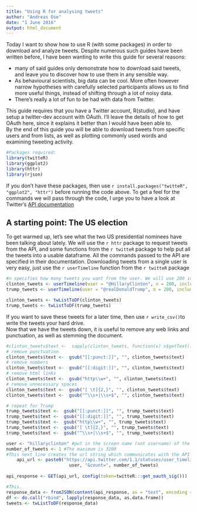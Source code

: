 ```yaml
---
title: "Using R for analysing tweets"
author: "Andreas Ose"
date: "1 June 2016"
output: html_document
---
```


Today I want to show how to use R (with some packages) in order to download and analyze tweets. Despite numerous such guides have been written before, I have been wanting to write this guide for several reasons:

- many of said guides only demonstrate how to download said tweets, and leave you to discover how to use them in any sensible way.
- As behavioural scientists, big data can be cool. More often however narrow hypotheses with carefully selected participants allows us to find more useful things, instead of shifting through a lot of noisy data.
- There's really a lot of fun to be had with data from Twitter.
  
This guide requires that you have a Twitter account, R(studio), and have setup a twitter-dev account with OAuth. I'll leave the details of how to get OAuth here, since it explains it better than I would have been able to.  
By the end of this guide you will be able to download tweets from specific users and from lists, as well as plotting commonly used words and examining tweeting activity.
 


```r
#Packages required:
library(twitteR)
library(ggplot2)
library(httr)
library(rjson)

```
If you don't have these packages, then use `r install.packages("twitteR", "ggplot2", "httr")` before running the code above. To get a feel for the commands we will pass through the code, I urge you to have a look at Twitter's [API documentation](https://dev.twitter.com/rest/public)

## A starting point: The US election

To get warmed up, let's see what the two US presidential nominees have been talking about lately.
We will use the `r httr` package to request tweets from the API, and some functions from the `r twitteR` package to help put all the tweets into a usable dataframe. All the commands passed to the API are specified in their documentation. Downloading tweets from a single user is very easy, just use the `r userTimeline` function from the `r twitteR` package
```r
#n specifies how many tweets you want from the user. We will use 200 in this example, but the maximum is 3200. Unfortunately you can't use the API to request tweets older than a week or two at most. This is a restriction of the Twitter Search API, and it often means you won't actually get the number of tweets you specified.
clinton_tweets <- userTimeline(user = "@HillaryClinton", n = 200, includeRts = FALSE, retryOnRateLimit = 2000)
trump_tweets <- userTimeline(user = "@realDonaldTrump", n = 200, includeRts = FALSE, retryOnRateLimit = 2000)

clinton_tweets <- twListToDF(clinton_tweets)
trump_tweets <- twListToDF(trump_tweets)
```

If you want to save these tweets for a later time, then use `r write_csv()`to write the tweets your hard drive.  
Now that we have the tweets down, it is useful to remove any web links and punctuation, as well as stemming the document.



```r
#clinton_tweets$text <-  sapply(clinton_tweets, function(x) x$getText())
# remove punctuation
clinton_tweets$text <-  gsub("[[:punct:]]", "", clinton_tweets$text)
# remove numbers
clinton_tweets$text <-  gsub("[[:digit:]]", "", clinton_tweets$text)
# remove html links
clinton_tweets$text <-  gsub("http\\w+", "", clinton_tweets$text)
# remove unnecessary spaces
clinton_tweets$text <-  gsub("[ \t]{2,}", "", clinton_tweets$text)
clinton_tweets$text <-  gsub("^\\s+|\\s+$", "", clinton_tweets$text)

# repeat for Trump
trump_tweets$text <-  gsub("[[:punct:]]", "", trump_tweets$text)
trump_tweets$text <-  gsub("[[:digit:]]", "", trump_tweets$text)
trump_tweets$text <-  gsub("http\\w+", "", trump_tweets$text)
trump_tweets$text <-  gsub("[ \t]{2,}", "", trump_tweets$text)
trump_tweets$text <-  gsub("^\\s+|\\s+$", "", trump_tweets$text)
```

```r
user <- "hillaryclinton" #put in the screen name (not username) of the person you are interested in
number_of_tweets <- 1 #The maximum is 3200
#This next line creates the url string which communicates with the API
    api_url <- paste0("https://api.twitter.com/1.1/statuses/user_timeline.json?screen_name=",
                        user, "&count=", number_of_tweets)
    
api_response <- GET(api_url, config(token=twitteR:::get_oauth_sig()))

#This.
response_data <- fromJSON(content(api_response, as = "text", encoding = "UTF-8"))
df <- do.call("rbind", lapply(response_data, as.data.frame))
tweets <- twListToDF(response_data)

```
